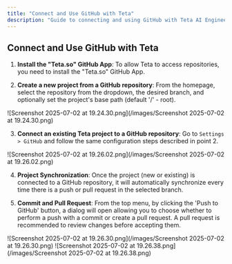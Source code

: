 ```yaml
---
title: "Connect and Use GitHub with Teta"
description: "Guide to connecting and using GitHub with Teta AI Engineer"
---
```


## Connect and Use GitHub with Teta

1.  **Install the "Teta.so" GitHub App**: To allow Teta to access repositories, you need to install the "Teta.so" GitHub App.

2.  **Create a new project from a GitHub repository**: From the homepage, select the repository from the dropdown, the desired branch, and optionally set the project's base path (default '/' - root).

![Screenshot 2025-07-02 at 19.24.30.png](/images/Screenshot 2025-07-02 at 19.24.30.png)

3.  **Connect an existing Teta project to a GitHub repository**: Go to `Settings > GitHub` and follow the same configuration steps described in point 2.

![Screenshot 2025-07-02 at 19.26.02.png](/images/Screenshot 2025-07-02 at 19.26.02.png)

4.  **Project Synchronization**: Once the project (new or existing) is connected to a GitHub repository, it will automatically synchronize every time there is a push or pull request in the selected branch.

5.  **Commit and Pull Request**: From the top menu, by clicking the 'Push to GitHub' button, a dialog will open allowing you to choose whether to perform a push with a commit or create a pull request. A pull request is recommended to review changes before accepting them.

![Screenshot 2025-07-02 at 19.26.30.png](/images/Screenshot 2025-07-02 at 19.26.30.png)
![Screenshot 2025-07-02 at 19.26.38.png](/images/Screenshot 2025-07-02 at 19.26.38.png)
